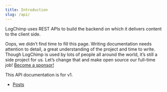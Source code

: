 ```yaml
---
title: Introduction
slug: /api/
---
```


LogChimp uses REST APIs to build the backend on which it delivers content to the client side.

<Alert type="warning">
Oops, we didn’t find time to fill this page. Writing documentation needs attention to detail, a great understanding of the project and time to write. Though LogChimp is used by lots of people all around the world, it’s still a side project for us. Let’s change that and make open source our full-time job! <a href="https://github.com/sponsors/logchimp">Become a sponsor!</a>
</Alert>

This API documentation is for v1.

- [Posts](/api/v1/posts)
